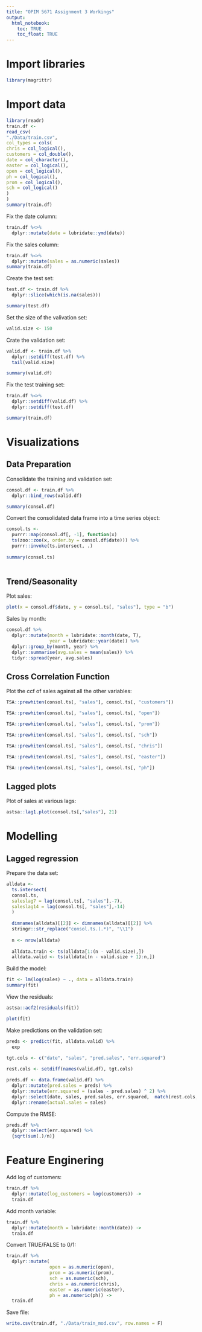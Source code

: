 ```yaml
---
title: "OPIM 5671 Assignment 3 Workings"
output: 
  html_notebook:
    toc: TRUE
    toc_float: TRUE
---
```

# Import libraries
```r
library(magrittr)
```

# Import data
```r
library(readr)
train.df <-
read_csv(
"./Data/train.csv",
col_types = cols(
chris = col_logical(),
customers = col_double(),
date = col_character(),
easter = col_logical(),
open = col_logical(),
ph = col_logical(),
prom = col_logical(),
sch = col_logical()
)
)
summary(train.df)
```
Fix the date column:
```r
train.df %<>%
  dplyr::mutate(date = lubridate::ymd(date))
```
Fix the sales column:
```r
train.df %<>%
  dplyr::mutate(sales = as.numeric(sales))
summary(train.df)
```
Create the test set:
```r
test.df <- train.df %>%
  dplyr::slice(which(is.na(sales)))

summary(test.df)
```
Set the size of the valivation set:
```r
valid.size <- 150
```


Crate the validation set:
```r
valid.df <- train.df %>%
  dplyr::setdiff(test.df) %>%
  tail(valid.size)

summary(valid.df)  
```
Fix the test training set:
```r
train.df %<>%
  dplyr::setdiff(valid.df) %>%
  dplyr::setdiff(test.df)

summary(train.df)
```
# Visualizations
## Data Preparation
Consolidate the training and validation set:
```r
consol.df <- train.df %>%
  dplyr::bind_rows(valid.df)

summary(consol.df)
```
Convert the consolidated data frame into a time series object:
```r
consol.ts <-
  purrr::map(consol.df[, -1], function(x)
  ts(zoo::zoo(x, order.by = consol.df$date))) %>%
  purrr::invoke(ts.intersect, .)
  
summary(consol.ts)
  
```
## Trend/Seasonality
Plot sales:
```r
plot(x = consol.df$date, y = consol.ts[, "sales"], type = "b")
```

Sales by month:
```r
consol.df %>%
  dplyr::mutate(month = lubridate::month(date, T),
                year = lubridate::year(date)) %>%
  dplyr::group_by(month, year) %>%
  dplyr::summarise(avg.sales = mean(sales)) %>%
  tidyr::spread(year, avg.sales)
```


## Cross Correlation Function
Plot the ccf of sales against all the other variables:
```r
TSA::prewhiten(consol.ts[, "sales"], consol.ts[, "customers"])
```


```r
TSA::prewhiten(consol.ts[, "sales"], consol.ts[, "open"])
```



```r
TSA::prewhiten(consol.ts[, "sales"], consol.ts[, "prom"])
``` 


```r
TSA::prewhiten(consol.ts[, "sales"], consol.ts[, "sch"])
```

```r
TSA::prewhiten(consol.ts[, "sales"], consol.ts[, "chris"])
```
```r
TSA::prewhiten(consol.ts[, "sales"], consol.ts[, "easter"])
```

```r
TSA::prewhiten(consol.ts[, "sales"], consol.ts[, "ph"])
```
## Lagged plots

Plot of sales at various lags:
```r
astsa::lag1.plot(consol.ts[,"sales"], 21)
```


# Modelling
## Lagged regression
Prepare the data set:
```r
alldata <-
  ts.intersect(
  consol.ts,
  saleslag7 = lag(consol.ts[, "sales"],-7),
  saleslag14 = lag(consol.ts[, "sales"],-14)
  )
  
  dimnames(alldata)[[2]] <- dimnames(alldata)[[2]] %>%
  stringr::str_replace("consol.ts.(.*)", "\\1")
  
  n <- nrow(alldata)
  
  alldata.train <- ts(alldata[1:(n - valid.size),])
  alldata.valid <- ts(alldata[(n - valid.size + 1):n,])
```

Build the model:
```r
fit <- lm(log(sales) ~ ., data = alldata.train)
summary(fit)

```
View the residuals:
```r
astsa::acf2(residuals(fit))
```
```r
plot(fit)
```
Make predictions on the validation set:
```r
preds <- predict(fit, alldata.valid) %>%
  exp
  
tgt.cols <- c("date", "sales", "pred.sales", "err.squared")

rest.cols <- setdiff(names(valid.df), tgt.cols)

preds.df <- data.frame(valid.df) %>%
  dplyr::mutate(pred.sales = preds) %>%
  dplyr::mutate(err.squared = (sales - pred.sales) ^ 2) %>%
  dplyr::select(date, sales, pred.sales, err.squared,  match(rest.cols, names(valid.df))) %>%
  dplyr::rename(actual.sales = sales)


```
Compute the RMSE:
```r
preds.df %>%
  dplyr::select(err.squared) %>%
  {sqrt(sum(.)/n)}

```

# Feature Enginering

Add log of customers:
```r
train.df %>%
  dplyr::mutate(log_customers = log(customers)) ->
  train.df
```
Add month variable:
```r
train.df %>%
  dplyr::mutate(month = lubridate::month(date)) ->
  train.df
```
Convert TRUE/FALSE to 0/1:
```r
train.df %>%
  dplyr::mutate(
                open = as.numeric(open),
                prom = as.numeric(prom),
                sch = as.numeric(sch),
                chris = as.numeric(chris),
                easter = as.numeric(easter),
                ph = as.numeric(ph)) ->
  train.df
```


Save file:
```r
write.csv(train.df, "./Data/train_mod.csv", row.names = F)
```

